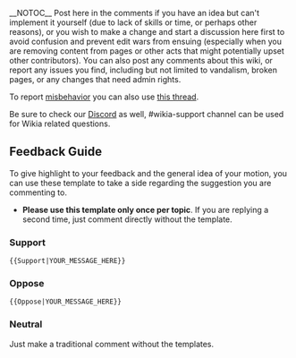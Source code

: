 __NOTOC__
Post here in the comments if you have an idea but can't implement it yourself (due to lack of skills or time, or perhaps other reasons), or you wish to make a change and start a discussion here first to avoid confusion and prevent edit wars from ensuing (especially when you are removing content from pages or other acts that might potentially upset other contributors). You can also post any comments about this wiki, or report any issues you find, including but not limited to vandalism, broken pages, or any changes that need admin rights.

To report [[Kancolle_Wiki:Policy|misbehavior]] you can also use [[Thread:546050|this thread]].

Be sure to check our [https://discord.gg/kancolle-wikia Discord] as well, #wikia-support channel can be used for Wikia related questions.
<!--
==Dedicated Discussions==

* '''[[Thread:546050|[Report] User Misbehavior and Deletion Requests]]''' - Seen someone misbehaving on the wikia? Were they flaming and offensive, using harsh words or bad language? Were they vandalizing articles? Any violation to the policy or general internet ethics? Report them here so that the staff can review and apply appropriate actions.

* '''[[Thread:206743|[Discussion] Rules and Policies]]''' - This is the official discussion thread for the wiki's Rules & Policies. This is a dedicated page where we can discuss parts of the policy, without flooding the Suggestion page, and having the "Quote" feature that will be very useful on these types of discussion.

* '''[[Thread:206780|Lua implementation]]''' (continued '''[[Thread:409079|here]]''') - ''[[Kancolle_Wiki:Lua|Project Lua Migration]]'', where ship and equipment information and templates are done in [[Help:Lua|Lua]] instead of traditional wikitext.
** Use [[Thread:409079]] for feature requests and general discussion about Lua-based templates.
** Use [[Thread:412632]] for reporting bugs with Lua-based templates.

* '''[[Thread:227413|Translation Consistency Proposal]]''' - discussion about the consistency of JP -> EN translations over the wiki and aims to set standards to be followed.

* '''[[Thread:222641|KanColle Official LN Summary/Translation Effort]]''' - an effort to bring summaries and translations of KanColle official light novels into the wiki
-->
==Feedback Guide==
To give highlight to your feedback and the general idea of your motion, you can use these template to take a side regarding the suggestion you are commenting to.

* '''Please use this template only once per topic'''. If you are replying a second time, just comment directly without the template.

===Support===
{{Support|I like it, also we could make blah blah...}}
<pre>
{{Support|YOUR_MESSAGE_HERE}}
</pre>

===Oppose===
{{Oppose|I don't think we should blah blah...}}
<pre>
{{Oppose|YOUR_MESSAGE_HERE}}
</pre>

===Neutral===
Just make a traditional comment without the templates.

{{CommentWarning
|background = #DEF
|border = #ACE
|title = Posting a Feedback Reminder
|message = Please click on the '''reply button''' on the threads you're giving feedback to. Do not post it on this textbox since it will create a new thread and we do not know what topic it is for. Thank you.
}}